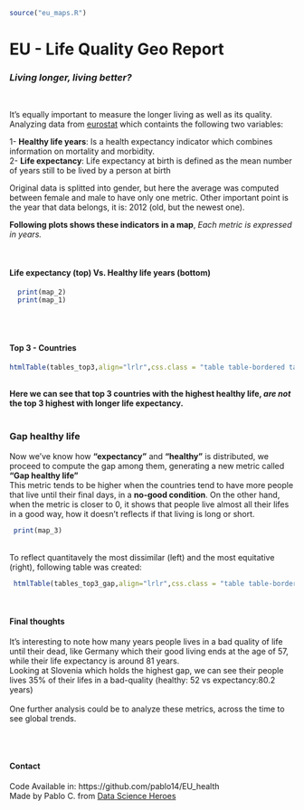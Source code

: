 ```r
source("eu_maps.R")
```
EU - Life Quality Geo Report
====

### *Living longer, living better?*
<br/>

It's equally important to measure the longer living as well as its quality. 
<br/>
Analyzing data from [eurostat](http://ec.europa.eu/eurostat/publications/recently-published?p_auth=ZKofrOKp&p_p_id=estatsearchportlet_WAR_estatsearchportlet&p_p_lifecycle=1&p_p_state=maximized&p_p_mode=view&_estatsearchportlet_WAR_estatsearchportlet_position=HLY_M&_estatsearchportlet_WAR_estatsearchportlet_dimension=break_sd&_estatsearchportlet_WAR_estatsearchportlet_sort=lastUpdateDate&_estatsearchportlet_WAR_estatsearchportlet_theme=PER_POPSOC&_estatsearchportlet_WAR_estatsearchportlet_action=search&_estatsearchportlet_WAR_estatsearchportlet_collection=dataset&_estatsearchportlet_WAR_estatsearchportlet_publicationDate=2015) which containts the following two variables:


1- **Healthy life years**: Is a health expectancy indicator which combines information on mortality and morbidity.
<br/>
2- **Life expectancy**:  Life expectancy at birth is defined as the mean number of years still to be lived by a person at birth
<br/>


Original data is splitted into gender, but here the average was computed between female and male to have only one metric. Other important point is the year that data belongs, it is: 2012 (old, but the newest one).
<br/>

**Following plots shows these indicators in a map**, *Each metric is expressed in years.*

<br/>

#### Life expectancy (top) Vs. Healthy life years (bottom)
```r
  print(map_2)
  print(map_1)
```  


<br/>
<br/>


####  Top 3 - Countries
```r
htmlTable(tables_top3,align="lrlr",css.class = "table table-bordered table-hover table-striped", rnames = FALSE) 

```  
<br/>
**Here we can see that top 3 countries with the highest healthy life, *are not* the top 3 highest with longer life expectancy.**
<br/>
<br/>

###  Gap healthy life 
Now we've know how **"expectancy"** and **"healthy"** is distributed, we proceed to compute the gap among them, generating a new metric called **"Gap healthy life"**
</br>
This metric tends to be higher when the countries tend to have more people that live until their final days, in a **no-good condition**.
On the other hand, when the metric is closer to 0, it shows that people live almost all their lifes in a good way, how it doesn't reflects if that living is long or short. 

```r
 print(map_3)
```  
</br>
To reflect quantitavely the most dissimilar (left) and the most equitative (right), following table was created:
</br>
```r
 htmlTable(tables_top3_gap,align="lrlr",css.class = "table table-bordered table-hover table-striped", rnames = FALSE)
```  
</br>

#### Final thoughts
It's interesting to note how many years people lives in a bad quality of life until their dead, like Germany which their good living ends at the age of 57, while their life expectancy is around 81 years.
</br>
Looking at Slovenia which holds the highest gap, we can see their people lives 35% of their lifes in a bad-quality (healthy: 52 vs expectancy:80.2 years)
</br>
</br>
One further analysis could be to analyze these metrics, across the time to see global trends.

</br>
</br>

#### Contact
Code Available in: https://github.com/pablo14/EU_health
</br>
Made by Pablo C. from [Data Science Heroes](http://datascienceheroes.com)


